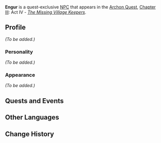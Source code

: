 {{Character Infobox
|type             = Quest NPC
|image            = NPC Engur.png
|region           = Sumeru

|ancestry         = <!-- Clan/family -->
|father           = 
|mother           = 
|spouse           = 
|sibling          = 
|child            = 
|relative         = 

|voiceEN          = 
|voiceCN          = 
|voiceJP          = 
}}
'''Engur''' is a quest-exclusive [[NPC]] that appears in the [[Archon Quest]], [[Chapter III]]: Act IV - ''[[The Missing Village Keepers]]''.

==Profile==
<!-- Detailed story/lore information goes here. -->
''(To be added.)''

===Personality===
''(To be added.)''

===Appearance===
<!-- Keep appearance section short and concise. Limit to 2 paragraphs with 3-4 sentences each. -->
''(To be added.)''

==Quests and Events==
{{Quests and Events}}
<!--
==Trivia==
* 
-->
==Other Languages==
{{Other Languages
|default_hidden = 1
|en      = Engur
|zhs     = 恩古尔
|zhs_rm  = Ēngǔ'ěr
|zht     = 恩古爾
|zht_rm  = Ēngǔ'ěr
|ja      = エンギル
|ja_rm   = Engiru
|ko      = 엔구르
|ko_rm   = Engureu
|es      = Engur
|fr      = Engur
|ru      = Энгур
|th      = Engur
|vi      = Engur
|de      = Engur
|id      = Engur
|pt      = Engur
|tr      = Engur
|it      = Engur
}}

==Change History==
{{Change History|3.1}}
<!--
==References==
{{Reflist}}
-->